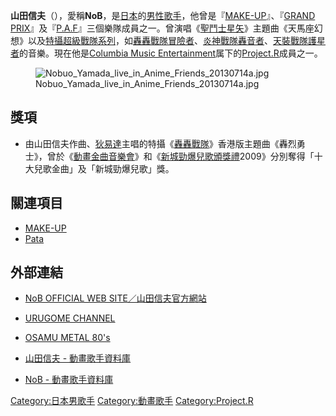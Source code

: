 {{japanese|japanese=山田 信夫|kana=やまだ のぶお|romaji=Yamada Nobuo}}
'''山田信夫'''（{{bd|1964年|1月20日|catIdx=Yamada Nobuo}}），愛稱'''NoB'''，是[[日本|日本]]的[[男性|男性]][[歌手|歌手]]，他曾是『[[MAKE-UP_(樂團)|MAKE-UP]]』、『[[GRAND_PRIX|GRAND PRIX]]』及『[[P.A.F|P.A.F]]』三個樂隊成員之一。曾演唱《[[聖鬥士星矢|聖鬥士星矢]]》主題曲《天馬座幻想》以及[[特攝|特攝]][[超級戰隊系列|超級戰隊系列]]，如[[轟轟戰隊冒險者|轟轟戰隊冒險者]]、[[炎神戰隊轟音者|炎神戰隊轟音者]]、[[天裝戰隊護星者|天裝戰隊護星者]]的音樂。現在他是[[Columbia_Music_Entertainment|Columbia Music Entertainment]]属下的[[Project.R|Project.R]]成員之一。

[[File:Nobuo_Yamada_live_in_Anime_Friends_20130714a.jpg|thumb]]

==獎項==

* 由山田信夫作曲、[[狄易達|狄易達]]主唱的特攝《[[轟轟戰隊|轟轟戰隊]]》香港版主題曲《轟烈勇士》，曾於《[[動畫金曲音樂會|動畫金曲音樂會]]》和《[[新城勁爆兒歌頒獎禮|新城勁爆兒歌頒獎禮]]2009》分別奪得「十大兒歌金曲」及「新城勁爆兒歌」獎。

==關連項目==
*[[MAKE-UP_(樂團)|MAKE-UP]]
*[[Pata_(吉他手)|Pata]]

==外部連結==
*{{ja}} [https://web.archive.org/web/20090312082301/http://nobuo-yamada.com/ NoB OFFICIAL WEB SITE／山田信夫官方網站]
*{{ja}} [https://web.archive.org/web/20090427000135/http://www.naruchops.com/urugome/index02.html URUGOME CHANNEL]
*{{ja}} [https://web.archive.org/web/20081216155115/http://super-hard-rock.com/om80/ OSAMU METAL 80's]
*{{ja}} [http://anison.info/data/person/5575.html 山田信夫 - 動畫歌手資料庫] {{Wayback|url=http://anison.info/data/person/5575.html |date=20060211065435 }}
*{{ja}} [http://anison.info/data/person/17126.html NoB - 動畫歌手資料庫] {{Wayback|url=http://anison.info/data/person/17126.html |date=20080413112140 }}

{{Project.R}}
{{Authority control}}
{{Singer-stub}}
{{DEFAULTSORT:Yamada Nobuo}}
[[Category:日本男歌手|Category:日本男歌手]]
[[Category:動畫歌手|Category:動畫歌手]]
[[Category:Project.R|Category:Project.R]]